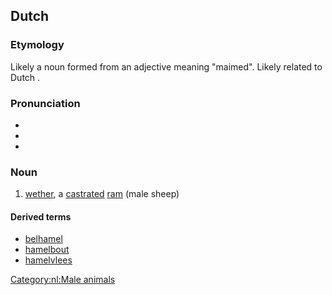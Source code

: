 ==Dutch==

===Etymology===
Likely a noun formed from an adjective meaning "maimed". Likely related to Dutch {{m|nl|ham||bacon}}.

===Pronunciation===
* {{IPA|lang=nl|/ˈɦaː.məl/}}
* {{audio|nl-hamel.ogg|hamel|lang=nl}}
* {{hyphenation|lang=nl|ha|mel}}

===Noun===
{{nl-noun|m|-s|hameltje}}

# [[wether]], a [[castrate]]d [[ram]] (male sheep)

====Derived terms====
* [[belhamel]]
* [[hamelbout]]
* [[hamelvlees]]

[[Category:nl:Male animals]]